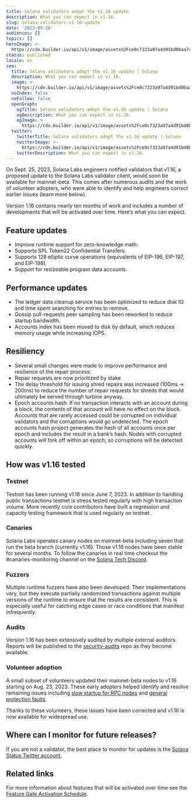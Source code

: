 ```yaml
---
title: Solana validators adopt the v1.16 update
description: What you can expect in v1.16.
slug: solana-validators-v1-16-update
date: '2023-09-26'
audiences: []
topics: []
heroImage: >-
  https://cdn.builder.io/api/v1/image/assets%2Fce0c7323a97a4d91bd0baa7490ec9139%2F949440bda43c4b71a486a03213041541
status: published
locale: en
seo:
  title: Solana validators adopt the v1.16 update | Solana
  description: What you can expect in v1.16.
  image: >-
    https://cdn.builder.io/api/v1/image/assets%2Fce0c7323a97a4d91bd0baa7490ec9139%2F949440bda43c4b71a486a03213041541
  noIndex: false
  noFollow: false
  openGraph:
    ogTitle: Solana validators adopt the v1.16 update | Solana
    ogDescription: What you can expect in v1.16.
    ogImage: >-
      https://cdn.builder.io/api/v1/image/assets%2Fce0c7323a97a4d91bd0baa7490ec9139%2F949440bda43c4b71a486a03213041541
  twitter:
    twitterTitle: Solana validators adopt the v1.16 update | Solana
    twitterImage: >-
      https://cdn.builder.io/api/v1/image/assets%2Fce0c7323a97a4d91bd0baa7490ec9139%2F949440bda43c4b71a486a03213041541
    twitterDescription: What you can expect in v1.16.
---
```


On Sept. 25, 2023, Solana Labs engineers notified validators that v1.16, a proposed update to the Solana Labs validator client, would soon be available for mainnet-beta. This comes after numerous audits and the work of volunteer adopters, who were able to identify and help engineers correct earlier issues (learn more below).

Version 1.16 contains nearly ten months of work and includes a number of developments that will be activated over time. Here’s what you can expect.

## Feature updates

-   Improve runtime support for zero-knowledge math:
-   Supports SPL Token22 Confidential Transfers.
-   Supports 128 elliptic curve operations (equivalents of EIP-196, EIP-197, and EIP-198).
-   Support for resizeable program data accounts.

## Performance updates

-   The ledger data cleanup service has been optimized to reduce disk IO and time spent searching for entries to remove.
-   Gossip pull-requests peer sampling has been reworked to reduce startup bandwidth.
-   Accounts index has been moved to disk by default, which reduces memory usage while increasing IOPS.

## Resiliency

-   Several small changes were made to improve performance and resilience of the repair process:
-   Repair requests are now prioritized by stake
-   The delay threshold for issuing shred repairs was increased (100ms -> 200ms) to reduce the number of repair requests for shreds that would ultimately be served through turbine anyway.
-   Epoch accounts hash: If no transaction interacts with an account during a block, the contents of that account will have no effect on the block. Accounts that are rarely accessed could be corrupted on individual validators and the corruptions would go undetected. The epoch accounts hash project generates the hash of all accounts once per epoch and includes the result in a bank’s hash. Nodes with corrupted accounts will fork off within an epoch, so corruptions will be detected quickly.

## How was v1.16 tested

### Testnet

Testnet has been running v1.16 since June 7, 2023. In addition to handling public transactions testnet is stress tested regularly with high transaction volume. More recently core contributors have built a regression and capacity testing framework that is used regularly on testnet.

### Canaries

Solana Labs operates canary nodes on mainnet-beta including seven that run the beta branch (currently v1.16). Those v1.16 nodes have been stable for several months. To follow the canaries in real time checkout the #canaries-monitoring channel on the [Solana Tech Discord](https://solana.com/discord).

### Fuzzers

Multiple runtime fuzzers have also been developed. Their implementations vary, but they execute partially randomized transactions against multiple versions of the runtime to ensure that the results are consistent. This is especially useful for catching edge cases or race conditions that manifest infrequently.

### Audits

Version 1.16 has been extensively audited by multiple external auditors. Reports will be published to the [security-audits](https://github.com/solana-labs/security-audits) repo as they become available.

### Volunteer adoption

A small subset of volunteers updated their mainnet-beta nodes to v1.16 starting on Aug. 23, 2023. These early adopters helped identify and resolve remaining issues including [slow startup for RPC nodes](https://github.com/solana-labs/solana/issues/33087) and [general protection faults](https://github.com/solana-labs/solana/issues/32940).

Thanks to these volunteers, these issues have been corrected and v1.16 is now available for widespread use.

## Where can I monitor for future releases?

If you are not a validator, the best place to monitor for updates is the [Solana Status Twitter account.](https://twitter.com/solanastatus)

## Related links

For more information about features that will be activated over time see the [Feature Gate Activation Schedule](https://github.com/solana-labs/solana/wiki/Feature-Gate-Activation-Schedule).
